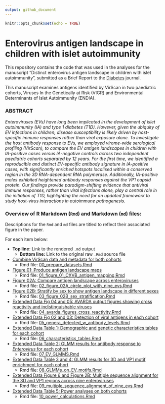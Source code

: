 ```yaml
---
output: github_document
---
```


```r
knitr::opts_chunk$set(echo = TRUE)
```

# Enterovirus antigen landscape in children with islet autoimmunity

This repository contains the code that was used in the analyses for the manuscript "Distinct enterovirus antigen landscape in children with islet autoimmunity", submitted as a Brief Report to the [Diabetes](https://diabetesjournals.org/diabetes) journal.

This manuscript examines antigens identified by VirScan in two paediatric cohorts, Viruses In the Genetically at Risk (VIGR) and Environmental Determinants of Islet Autoimmunity (ENDIA).

### ABSTRACT

<i>
Enteroviruses (EVs) have long been implicated in the development of islet autoimmunity (IA) and type 1 diabetes (T1D). However, given the ubiquity of EV infections in children, disease susceptibility is likely driven by host-specific immune responses rather than viral exposure alone. To investigate the host antibody response to EVs, we employed virome-wide serological profiling (VirScan), to compare the EV antigen landscapes in children with IA-positive cases versus IA-negative controls across two independent paediatric cohorts separated by 12 years. For the first time, we identified a reproducible and distinct EV-specific antibody signature in IA-positive cases, with significantly enriched hotspots localised within a conserved region in the 3D  RNA-dependent RNA polymerase. Additionally, IA-positive males exhibited heightened antibody responses against the VP1 capsid protein. Our findings provide paradigm-shifting evidence that antiviral immune responses, rather than viral infections alone, play a central role in the initiation of T1D, highlighting the need for an updated framework to study host-virus interactions in autoimmune pathogenesis. </i>

### Overview of R Markdown (`Rmd`) and Markdown (`md`) files:

Descriptions for the `Rmd` and `md` files are titled to reflect their associated figure in the paper. 

For each item below:

- **Top line:** Link to the rendered `.md` output
    + **Bottom line:** Link to the original raw `.Rmd` source file
    
-   [Combine VirScan data and metadata for both cohorts](00_prepare_datasets.md)
    + Rmd file: [00_prepare_datasets.Rmd](00_prepare_datasets.Rmd)

-   [Figure 01: Produce antigen landscape maps](01_figure_01_CXVB_antigen_mapping.md)
    + Rmd file: [01_figure_01_CXVB_antigen_mapping.Rmd](01_figure_01_CXVB_antigen_mapping.Rmd)

-   [Figure 02A: Compare antigen landscape across enteroviruses](02_figure_02A_circle_plot_with_nine_evs.md)
    + Rmd file: [02_figure_02A_circle_plot_with_nine_evs.Rmd](02_figure_02A_circle_plot_with_nine_evs.Rmd)
    
-   [Figure 02B: Stratify by sex to show antigen landscape in different sexes](03_figure_02B_sex_stratification.md)
    + Rmd file: [03_figure_02B_sex_stratification.Rmd](03_figure_02B_sex_stratification.Rmd)
    
-   [Extended Data Fig 04 and 05: AVARDA output figures showing cross reactivity and indistinguishable viruses](04_avarda_figures_cross_reactivity.md)
    + Rmd file: [04_avarda_figures_cross_reactivity.Rmd](04_avarda_figures_cross_reactivity.Rmd)
    
-   [Extended Data Fig 02 and 03: Detection of viral antigens in each cohort ](05_genera_detected_w_antibody_levels.md)
    + Rmd file: [05_genera_detected_w_antibody_levels.Rmd](05_genera_detected_w_antibody_levels.Rmd)
    
-   [Extended Data Table 1: Demographic and genetic characteristics tables for each cohort ](06_characteristics_tables.md)
    + Rmd file: [06_characteristics_tables.Rmd](06_characteristics_tables.Rmd)
    
-   [Extended Data Table 2: GLMM results for antibody response to *Enterovirus* for each cohort ](07_EV_GLMMS.md)
    + Rmd file: [07_EV_GLMMS.Rmd](07_EV_GLMMS.Rmd)
    
-   [Extended Data Table 3 and 4: GLMM results for 3D and VP1 motif enrichment for each cohort ](08_GLMMs_on_EV_motifs.md)
    + Rmd file: [08_GLMMs_on_EV_motifs.Rmd](08_GLMMs_on_EV_motifs.Rmd)
    
-   [Extended Data Figure 6 and Figure 2B: Multiple sequence alignment for the 3D and VP1 regions across nine enteroviruses ](09_multiple_sequence_alignment_of_nine_evs.md)
    + Rmd file: [09_multiple_sequence_alignment_of_nine_evs.Rmd](09_multiple_sequence_alignment_of_nine_evs.Rmd)
    
-   [Extended Data Table 5: Power analyses on both cohorts ](10_power_calculations.md)
    + Rmd file: [10_power_calculations.Rmd](10_power_calculations.Rmd)
